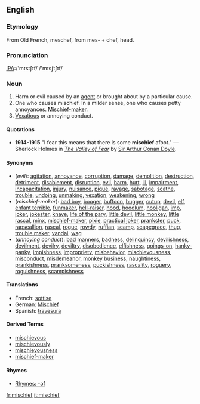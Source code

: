 ==English==
===Etymology===
From Old French, meschef, from mes- + chef, head.

===Pronunciation===
[[Pronunciation guide|IPA]]:/'mɪstʃɪf/ /'mɪsʃtʃɪf/
===Noun===
#Harm or evil caused by an [[agent]] or brought about by a particular cause.
#One who causes mischief. In a milder sense, one who causes petty annoyances. [[Mischief-maker]].
#[[vex|Vexatious]] or annoying conduct.

====Quotations====
*'''1914-1915''' "I fear this means that there is some '''mischief''' afoot." &mdash; Sherlock Holmes in ''[[w:The_Valley_of_Fear|The Valley of Fear]]'' by [[w:Arthur_Conan_Doyle|Sir Arthur Conan Doyle]].

====Synonyms====
*(''evil''): [[agitation]], [[annoyance]], [[corruption]], [[damage]], [[demolition]], [[destruction]], [[detriment]], [[disablement]], [[disruption]], [[evil]], [[harm]], [[hurt]], [[ill]], [[impairment]], [[incapacitation]], [[injury]], [[nuisance]], [[pique]], [[ravage]], [[sabotage]], [[scathe]], [[trouble]], [[undoing]], [[unmaking]], [[vexation]], [[weakening]], [[wrong]]
*(''mischief-maker''): [[bad boy]], [[booger]], [[buffoon]], [[bugger]], [[cutup]], [[devil]], [[elf]], [[enfant terrible]], [[funmaker]], [[hell-raiser]], [[hood]], [[hoodlum]], [[hooligan]], [[imp]], [[joker]], [[jokester]], [[knave]], [[life of the pary]], [[little devil]], [[little monkey]], [[little rascal]], [[minx]], [[mischief-maker]], [[pixie]], [[practical joker]], [[prankster]], [[puck]], [[rapscallion]], [[rascal]], [[rogue]], [[rowdy]], [[ruffian]], [[scamp]], [[scapegrace]], [[thug]], [[trouble maker]], [[vandal]], [[wag]]
*(''annoying conduct''): [[bad manners]], [[badness]], [[delinquincy]], [[devilishness]], [[devilment]], [[devilry]], [[deviltry]], [[disobedience]], [[elfishness]], [[goings-on]], [[hanky-panky]], [[impishness]], [[impropriety]], [[misbehavior]], [[mischievousness]], [[misconduct]], [[misdemeanor]], [[monkey business]], [[naughtiness]], [[prankishness]], [[pranksomeness]], [[puckishness]], [[rascality]], [[roguery]], [[roguishness]], [[scampishness]]

====Translations====
*French: [[sottise]]
*German: [[Mischief]]
*Spanish: [[travesura]]

====Derived Terms====
*[[mischievous]]
*[[mischievously]]
*[[mischievousness]]
*[[mischief-maker]]

====Rhymes====
*[[Rhymes:English:-əf|Rhymes: -əf]]

[[fr:mischief]]
[[it:mischief]]